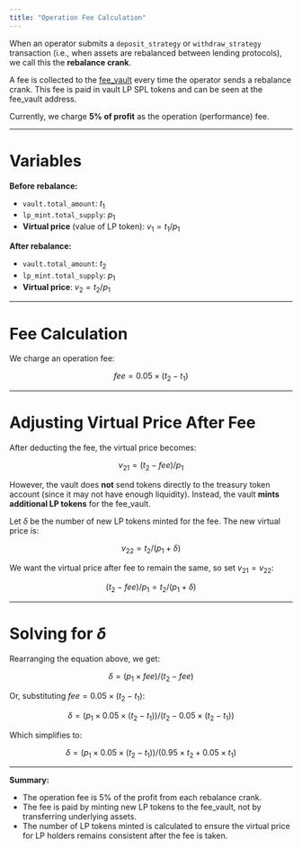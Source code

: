 ```yaml
---
title: "Operation Fee Calculation"
---
```


When an operator submits a `deposit_strategy` or `withdraw_strategy` transaction (i.e., when assets are rebalanced between lending protocols), we call this the **rebalance crank**.

A fee is collected to the [fee_vault](https://solscan.io/account/9kZeN47U2dubGbbzMrzzoRAUvpuxVLRcjW9XiFpYjUo4#splTransfers) every time the operator sends a rebalance crank. This fee is paid in vault LP SPL tokens and can be seen at the fee_vault address.

Currently, we charge **5% of profit** as the operation (performance) fee.

---

# Variables

**Before rebalance:**

- `vault.total_amount`: $t_1$
- `lp_mint.total_supply`: $p_1$
- **Virtual price** (value of LP token): $v_1 = t_1 / p_1$

**After rebalance:**

- `vault.total_amount`: $t_2$
- `lp_mint.total_supply`: $p_1$
- **Virtual price**: $v_2 = t_2 / p_1$

---

# Fee Calculation

We charge an operation fee:

```math
fee = 0.05 \times (t_2 - t_1)
```

---

# Adjusting Virtual Price After Fee

After deducting the fee, the virtual price becomes:

```math
v_{21} = (t_2 - fee) / p_1
```

However, the vault does **not** send tokens directly to the treasury token account (since it may not have enough liquidity). Instead, the vault **mints additional LP tokens** for the fee_vault.

Let $\delta$ be the number of new LP tokens minted for the fee. The new virtual price is:

```math
v_{22} = t_2 / (p_1 + \delta)
```

We want the virtual price after fee to remain the same, so set $v_{21} = v_{22}$:

```math
(t_2 - fee) / p_1 = t_2 / (p_1 + \delta)
```

---

# Solving for $\delta$

Rearranging the equation above, we get:

```math
\delta = (p_1 \times fee) / (t_2 - fee)
```

Or, substituting $fee = 0.05 \times (t_2 - t_1)$:

```math
\delta = (p_1 \times 0.05 \times (t_2 - t_1)) / (t_2 - 0.05 \times (t_2 - t_1))
```

Which simplifies to:

```math
\delta = (p_1 \times 0.05 \times (t_2 - t_1)) / (0.95 \times t_2 + 0.05 \times t_1)
```

---

**Summary:**  
- The operation fee is 5% of the profit from each rebalance crank.
- The fee is paid by minting new LP tokens to the fee_vault, not by transferring underlying assets.
- The number of LP tokens minted is calculated to ensure the virtual price for LP holders remains consistent after the fee is taken.

